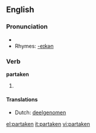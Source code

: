 ==English==

===Pronunciation===
* {{IPA|/pɑɻ'teɪkən/}}
* Rhymes: [[Rhymes:English:-eɪkən|-eɪkən]]

===Verb===
'''partaken'''

# {{past participle of| to [[partake]]}}

====Translations====
* Dutch: [[deelgenomen]]

[[el:partaken]]
[[it:partaken]]
[[vi:partaken]]